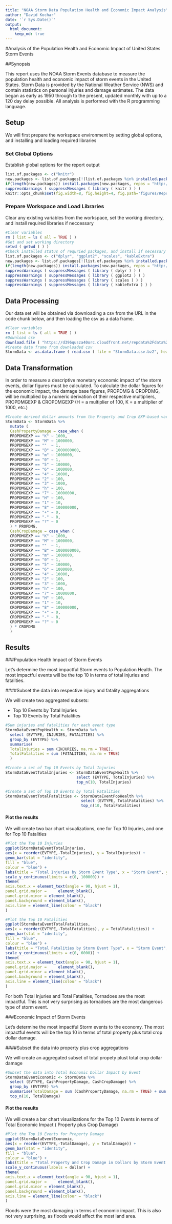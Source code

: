 ```yaml
---
title: "NOAA Storm Data Population Health and Economic Impact Analysis"
author: "David Kochar"
date: '`r Sys.Date()`'
output: 
  html_document:
    keep_md: true
---
```


#Analysis of the Population Health and Economic Impact of United States Storm Events

##Synopsis

This report uses the NOAA Storm Events database to measure the population health and economic impact of storm events in the United States. Storm Data is provided by the National Weather Service (NWS) and contain statistics on personal injuries and damage estimates. The data began as early as 1950 through to the present, updated monthly with up to a 120 day delay possible. All analysis is performed with the R programming language.

## Setup

We will first prepare the workspace environment by setting global options, and installing and loading required libraries

### Set Global Options

Establish global options for the report output

```r
list.of.packages <- c("knitr")
new.packages <- list.of.packages[!(list.of.packages %in% installed.packages()[,"Package"])]
if(length(new.packages)) install.packages(new.packages, repos = "http://cran.us.r-project.org")
suppressWarnings ( suppressMessages ( library ( knitr ) ) )
knitr::opts_chunk$set(fig.width=8, fig.height=4, fig.path='figures/ReproducibleResearchCourseProject2_', echo=TRUE, warning=FALSE, message=FALSE)
```

### Prepare Workspace and Load Libraries

Clear any existing variables from the workspace, set the working directory, and install required libraries if neccessary

```r
#Clear variables
rm ( list = ls ( all = TRUE ) )
#Get and set working directory
setwd ( getwd ( ) )
#Check installed status of requried packages, and install if necessary
list.of.packages <- c("dplyr", "ggplot2", "scales", "kableExtra")
new.packages <- list.of.packages[!(list.of.packages %in% installed.packages()[,"Package"])]
if(length(new.packages)) install.packages(new.packages, repos = "http://cran.us.r-project.org")
suppressWarnings ( suppressMessages ( library ( dplyr ) ) )
suppressWarnings ( suppressMessages ( library ( ggplot2 ) ) )
suppressWarnings ( suppressMessages ( library ( scales ) ) )
suppressWarnings ( suppressMessages ( library ( kableExtra ) ) )
```

## Data Processing

Our data set will be obtained via downloading a csv from the URL in the code chunk below, and then loading the csv as a data frame.

```r
#Clear variables
rm ( list = ls ( all = TRUE ) )
#Download csv
download.file ( "https://d396qusza40orc.cloudfront.net/repdata%2Fdata%2FStormData.csv.bz2", "StormData.csv.bz2" )
#Create data frame from downloaded csv
StormData <- as.data.frame ( read.csv ( file = "StormData.csv.bz2", header = TRUE, sep = "," ) )
```

## Data Transformation

In order to measure a descriptive monetary economic impact of the storm events, dollar figures must be calculated. To calculate the dollar figures for the economic impact, the damage base figures, PROPDMG & CROPDMG, will be multiplied by a numeric derivation of their respective multipliers, PROPDMGEXP & CROPDMGEXP (H = a multiplier of 100, K = a multiplier of 1000, etc.)

```r
#Create derived dollar amounts from the Property and Crop EXP-based variables
StormData <- StormData %>%
  mutate (
  CashPropertyDamage = case_when (
  PROPDMGEXP == "K" ~ 1000,
  PROPDMGEXP == "M" ~ 1000000,
  PROPDMGEXP == ""  ~ 1,
  PROPDMGEXP == "B" ~ 1000000000,
  PROPDMGEXP == "m" ~ 1000000,
  PROPDMGEXP == "0" ~ 1,
  PROPDMGEXP == "5" ~ 100000,
  PROPDMGEXP == "6" ~ 1000000,
  PROPDMGEXP == "4" ~ 10000,
  PROPDMGEXP == "2" ~ 100,
  PROPDMGEXP == "3" ~ 1000,
  PROPDMGEXP == "h" ~ 100,
  PROPDMGEXP == "7" ~ 10000000,
  PROPDMGEXP == "H" ~ 100,
  PROPDMGEXP == "1" ~ 10,
  PROPDMGEXP == "8" ~ 100000000,
  PROPDMGEXP == "+" ~ 0,
  PROPDMGEXP == "-" ~ 0,
  PROPDMGEXP == "?" ~ 0
  ) * PROPDMG,
  CashCropDamage = case_when (
  CROPDMGEXP == "K" ~ 1000,
  CROPDMGEXP == "M" ~ 1000000,
  CROPDMGEXP == ""  ~ 1,
  CROPDMGEXP == "B" ~ 1000000000,
  CROPDMGEXP == "m" ~ 1000000,
  CROPDMGEXP == "0" ~ 1,
  CROPDMGEXP == "5" ~ 100000,
  CROPDMGEXP == "6" ~ 1000000,
  CROPDMGEXP == "4" ~ 10000,
  CROPDMGEXP == "2" ~ 100,
  CROPDMGEXP == "3" ~ 1000,
  CROPDMGEXP == "h" ~ 100,
  CROPDMGEXP == "7" ~ 10000000,
  CROPDMGEXP == "H" ~ 100,
  CROPDMGEXP == "1" ~ 10,
  CROPDMGEXP == "8" ~ 100000000,
  CROPDMGEXP == "+" ~ 0,
  CROPDMGEXP == "-" ~ 0,
  CROPDMGEXP == "?" ~ 0
  ) * CROPDMG
  )
```

## Results

###Population Health Impact of Storm Events

Let's determine the most impactful Storm events to Population Health. The most impactful events will be the top 10 in terms of total injuries and fatalities.

####Subset the data into respective injury and fatality aggregations

We will create two aggregated subsets:

* Top 10 Events by Total Injuries
* Top 10 Events by Total Fatalities

```r
#Sum injuries and fatalities for each event type
StormDataEventPopHealth <- StormData %>%
  select (EVTYPE, INJURIES, FATALITIES) %>%
  group_by (EVTYPE) %>%
  summarise(
  TotalInjuries = sum (INJURIES, na.rm = TRUE),
  TotalFatalities = sum (FATALITIES, na.rm = TRUE)
  )

#Create a set of Top 10 Events by Total Injuries
StormDataEventTotalInjuries <- StormDataEventPopHealth %>%
                               select (EVTYPE, TotalInjuries) %>%
                               top_n(10, TotalInjuries)

#Create a set of Top 10 Events by Total Fatalities
StormDataEventTotalFatalities <- StormDataEventPopHealth %>%
                                 select (EVTYPE, TotalFatalities) %>%
                                 top_n(10, TotalFatalities)
```

#### Plot the results

We will create two bar chart visualizations, one for Top 10 Injuries, and one for Top 10 Fatalities

```r
#Plot the Top 10 Injuries
ggplot(StormDataEventTotalInjuries,
aes(x = reorder(EVTYPE,-TotalInjuries), y = TotalInjuries)) +
geom_bar(stat = "identity",
fill = "blue",
colour = "blue") +
labs(title = "Total Injuries by Storm Event Type", x = "Storm Event", y = "Total Injuries") +
scale_y_continuous(limits = c(0, 100000)) +
theme(
axis.text.x = element_text(angle = 90, hjust = 1),
panel.grid.major =     element_blank(),
panel.grid.minor = element_blank(),
panel.background = element_blank(),
axis.line = element_line(colour = "black")
)

#Plot the Top 10 Fatalities
ggplot(StormDataEventTotalFatalities,
aes(x = reorder(EVTYPE,-TotalFatalities), y = TotalFatalities)) +
geom_bar(stat = "identity",
fill = "blue",
colour = "blue") +
labs(title = "Total Fatalities by Storm Event Type", x = "Storm Event", y = "Total Fatalities") +
scale_y_continuous(limits = c(0, 6000)) +
theme(
axis.text.x = element_text(angle = 90, hjust = 1),
panel.grid.major =     element_blank(),
panel.grid.minor = element_blank(),
panel.background = element_blank(),
axis.line = element_line(colour = "black")
)
```


For both Total Injuries and Total Fatalities, Tornadoes are the most impactful. This is not very surprising as tornadoes are the most dangerous type of storm event.

###Economic Impact of Storm Events

Let's determine the most impactful Storm events to the economy. The most impactful events will be the top 10 in terms of total property plus total crop dollar damage.

####Subset the data into property plus crop aggregations

We will create an aggregated subset of total propety plust total crop dollar damage

```r
#Subset the data into Total Economic Dollar Impact by Event
StormDataEventEconomic <- StormData %>%
  select (EVTYPE, CashPropertyDamage, CashCropDamage) %>%
  group_by (EVTYPE) %>%
  summarise(TotalDamage = sum (CashPropertyDamage, na.rm = TRUE) + sum (CashCropDamage, na.rm = TRUE)) %>%
  top_n(10, TotalDamage)
```

#### Plot the results

We will create a bar chart visualizations for the Top 10 Events in terms of Total Economic Impact ( Property plus Crop Damage)

```r
#Plot the Top 10 Events for Property Damage
ggplot(StormDataEventEconomic,
aes(x = reorder(EVTYPE,-TotalDamage), y = TotalDamage)) +
geom_bar(stat = "identity",
fill = "blue",
colour = "blue") +
labs(title = "Total Property and Crop Damage in Dollars by Storm Event Type", x = "Storm Event", y = "Total Dollars") +
scale_y_continuous(labels = dollar) +
theme(
axis.text.x = element_text(angle = 90, hjust = 1),
panel.grid.major =     element_blank(),
panel.grid.minor = element_blank(),
panel.background = element_blank(),
axis.line = element_line(colour = "black")
)
```


Floods were the most damaging in terms of economic impact. This is also not very surprising, as floods would affect the most land area.